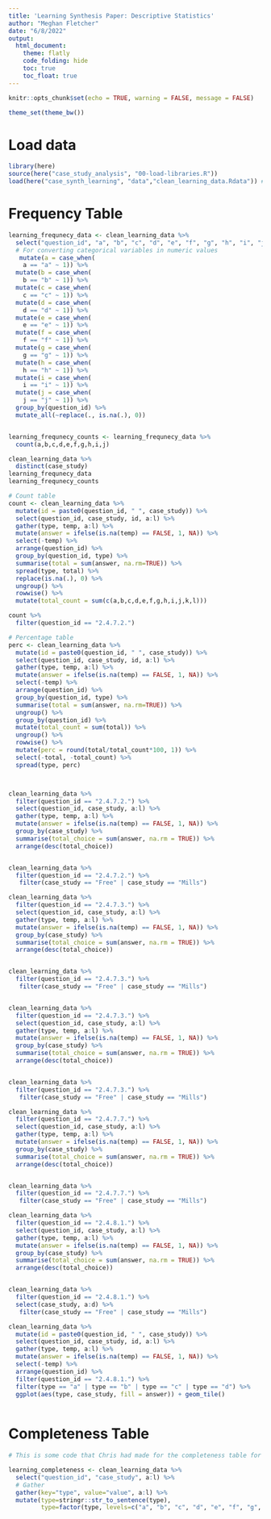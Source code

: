```yaml
---
title: 'Learning Synthesis Paper: Descriptive Statistics'
author: "Meghan Fletcher"
date: "6/8/2022"
output: 
  html_document:
    theme: flatly
    code_folding: hide
    toc: true
    toc_float: true
---
```


```r
knitr::opts_chunk$set(echo = TRUE, warning = FALSE, message = FALSE)

theme_set(theme_bw())

```

# Load data

```r
library(here)
source(here("case_study_analysis", "00-load-libraries.R"))
load(here("case_synth_learning", "data","clean_learning_data.Rdata")) # from 01-prep-data.Rmd
```

# Frequency Table

```r
learning_frequnecy_data <- clean_learning_data %>% 
  select("question_id", "a", "b", "c", "d", "e", "f", "g", "h", "i", "j") %>% # no responses for K or L
  # For converting categorical variables in numeric values
   mutate(a = case_when(
    a == "a" ~ 1)) %>% 
  mutate(b = case_when(
    b == "b" ~ 1)) %>% 
  mutate(c = case_when(
    c == "c" ~ 1)) %>% 
  mutate(d = case_when(
    d == "d" ~ 1)) %>% 
  mutate(e = case_when(
    e == "e" ~ 1)) %>% 
  mutate(f = case_when(
    f == "f" ~ 1)) %>% 
  mutate(g = case_when(
    g == "g" ~ 1)) %>% 
  mutate(h = case_when(
    h == "h" ~ 1)) %>% 
  mutate(i = case_when(
    i == "i" ~ 1)) %>% 
  mutate(j = case_when(
    j == "j" ~ 1)) %>% 
  group_by(question_id) %>% 
  mutate_all(~replace(., is.na(.), 0))


learning_frequnecy_counts <- learning_frequnecy_data %>% 
  count(a,b,c,d,e,f,g,h,i,j) 
```

```r
clean_learning_data %>% 
  distinct(case_study)
learning_frequnecy_data
learning_frequnecy_counts

# Count table 
count <- clean_learning_data %>% 
  mutate(id = paste0(question_id, " ", case_study)) %>% 
  select(question_id, case_study, id, a:l) %>% 
  gather(type, temp, a:l) %>% 
  mutate(answer = ifelse(is.na(temp) == FALSE, 1, NA)) %>% 
  select(-temp) %>% 
  arrange(question_id) %>% 
  group_by(question_id, type) %>% 
  summarise(total = sum(answer, na.rm=TRUE)) %>% 
  spread(type, total) %>% 
  replace(is.na(.), 0) %>% 
  ungroup() %>% 
  rowwise() %>% 
  mutate(total_count = sum(c(a,b,c,d,e,f,g,h,i,j,k,l)))

count %>% 
  filter(question_id == "2.4.7.2.")

# Percentage table
perc <- clean_learning_data %>% 
  mutate(id = paste0(question_id, " ", case_study)) %>% 
  select(question_id, case_study, id, a:l) %>% 
  gather(type, temp, a:l) %>% 
  mutate(answer = ifelse(is.na(temp) == FALSE, 1, NA)) %>% 
  select(-temp) %>% 
  arrange(question_id) %>% 
  group_by(question_id, type) %>% 
  summarise(total = sum(answer, na.rm=TRUE)) %>% 
  ungroup() %>% 
  group_by(question_id) %>% 
  mutate(total_count = sum(total)) %>% 
  ungroup() %>% 
  rowwise() %>% 
  mutate(perc = round(total/total_count*100, 1)) %>% 
  select(-total, -total_count) %>% 
  spread(type, perc)




```

```r
clean_learning_data %>% 
  filter(question_id == "2.4.7.2.") %>% 
  select(question_id, case_study, a:l) %>% 
  gather(type, temp, a:l) %>% 
  mutate(answer = ifelse(is.na(temp) == FALSE, 1, NA)) %>% 
  group_by(case_study) %>% 
  summarise(total_choice = sum(answer, na.rm = TRUE)) %>% 
  arrange(desc(total_choice))


clean_learning_data %>% 
  filter(question_id == "2.4.7.2.") %>% 
   filter(case_study == "Free" | case_study == "Mills")  

clean_learning_data %>% 
  filter(question_id == "2.4.7.3.") %>% 
  select(question_id, case_study, a:l) %>% 
  gather(type, temp, a:l) %>% 
  mutate(answer = ifelse(is.na(temp) == FALSE, 1, NA)) %>% 
  group_by(case_study) %>% 
  summarise(total_choice = sum(answer, na.rm = TRUE)) %>% 
  arrange(desc(total_choice))


clean_learning_data %>% 
  filter(question_id == "2.4.7.3.") %>% 
   filter(case_study == "Free" | case_study == "Mills") 


clean_learning_data %>% 
  filter(question_id == "2.4.7.3.") %>% 
  select(question_id, case_study, a:l) %>% 
  gather(type, temp, a:l) %>% 
  mutate(answer = ifelse(is.na(temp) == FALSE, 1, NA)) %>% 
  group_by(case_study) %>% 
  summarise(total_choice = sum(answer, na.rm = TRUE)) %>% 
  arrange(desc(total_choice))


clean_learning_data %>% 
  filter(question_id == "2.4.7.3.") %>% 
   filter(case_study == "Free" | case_study == "Mills") 

clean_learning_data %>% 
  filter(question_id == "2.4.7.7.") %>% 
  select(question_id, case_study, a:l) %>% 
  gather(type, temp, a:l) %>% 
  mutate(answer = ifelse(is.na(temp) == FALSE, 1, NA)) %>% 
  group_by(case_study) %>% 
  summarise(total_choice = sum(answer, na.rm = TRUE)) %>% 
  arrange(desc(total_choice))


clean_learning_data %>% 
  filter(question_id == "2.4.7.7.") %>% 
   filter(case_study == "Free" | case_study == "Mills") 

clean_learning_data %>% 
  filter(question_id == "2.4.8.1.") %>% 
  select(question_id, case_study, a:l) %>% 
  gather(type, temp, a:l) %>% 
  mutate(answer = ifelse(is.na(temp) == FALSE, 1, NA)) %>% 
  group_by(case_study) %>% 
  summarise(total_choice = sum(answer, na.rm = TRUE)) %>% 
  arrange(desc(total_choice))


clean_learning_data %>% 
  filter(question_id == "2.4.8.1.") %>% 
  select(case_study, a:d) %>% 
   filter(case_study == "Free" | case_study == "Mills") 

clean_learning_data %>% 
  mutate(id = paste0(question_id, " ", case_study)) %>% 
  select(question_id, case_study, id, a:l) %>% 
  gather(type, temp, a:l) %>% 
  mutate(answer = ifelse(is.na(temp) == FALSE, 1, NA)) %>% 
  select(-temp) %>% 
  arrange(question_id) %>% 
  filter(question_id == "2.4.8.1.") %>% 
  filter(type == "a" | type == "b" | type == "c" | type == "d") %>% 
  ggplot(aes(type, case_study, fill = answer)) + geom_tile() 
  

```

###############################################################################################################

# Completeness Table
```r
# This is some code that Chris had made for the completeness table for the attributes paper - I haven't had enought time to figure out how to properly graph it

learning_completeness <- clean_learning_data %>% 
  select("question_id", "case_study", a:l) %>% 
  # Gather
  gather(key="type", value="value", a:l) %>%
  mutate(type=stringr::str_to_sentence(type),
         type=factor(type, levels=c("a", "b", "c", "d", "e", "f", "g", "h", "i", "j", "k", "l")))
```






















